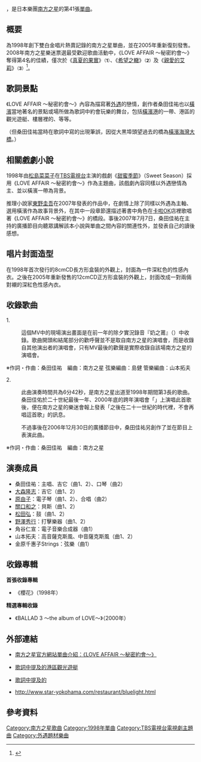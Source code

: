 {{Infobox Single 
| Name        = LOVE AFFAIR ～秘密約會～<br />{{lang|ja|LOVE AFFAIR ～秘密のデート〜}} 
| Cover       = LOVE AFFAIR SecretDate(Southern All Stars).jpg
| Artist      = [[南方之星|南方之星]] 
| Album       = [[櫻花_（南方之星專輯）|櫻花]]
| Released    = 1998年2月11日
| Format      = 8cm[[CD|CD]]（1998）<br/>7英吋[[黑膠|黑膠]]（1998）<br/>12cmCD（2005）
| Recorded    = {{lang|ja|猫に小判STUDIO}}<br />[[Victor_TAISHITA|Victor TAISHITA]] 
| Genre       = [[J-POP|J-POP]]、[[搖滾樂|搖滾]]
| Length      = 12分7秒
| Label       = Victor TAISHITA
| Writer      = [[桑田佳祐|桑田佳祐]]
| Producer    = 南方之星
| Certification   = *雙白金唱片（日本唱片協會）
| Chart position  = *當週最高排行第4名 （[[Oricon公信榜|Oricon]]）<ref>{{Cite web |url= http://www.musictvprogram.com/corner-ranking-1998-2-23.html |title= 1998年2月23日日本單曲銷售排行前10名 |author= MusicTVProgram |date=  |publisher=  |language= ja |accessdate= 2011-06-21 |quote=  |archive-date= 2016-03-04 |archive-url= https://web.archive.org/web/20160304202354/http://www.musictvprogram.com/corner-ranking-1998-2-23.html |dead-url= no }}</ref>
*當週最高排行第4名 （[[COUNT_DOWN_TV|CD TV]]）
| Last single  = [[BLUE_HEAVEN|BLUE HEAVEN]] <br />（1997年）
| This single  = '''LOVE AFFAIR ～秘密約會～''' <br />（1998年）
| Next single  = [[PARADISE_（南方之星單曲）|PARADISE]] <br />（1998年）
}}
{{Sound sample box align right|音樂範例：}}
{{Listen
 |filename = LOVE AFFAIR SecretDate(Southern All Stars).ogg
 |title = 《LOVE AFFAIR ～秘密約會～》
 |description= 南方之星1998年單曲《LOVE AFFAIR ～秘密約會～》音訊範例
}}
{{sample box end}}
{{nihongo|《'''LOVE AFFAIR ～秘密約會～'''》|LOVE AFFAIR ～秘密のデート〜}}，是日本樂團[[南方之星|南方之星]]的第41張[[單曲|單曲]]。

== 概要 ==
為1998年創下雙白金唱片熱賣記錄的南方之星單曲，並在2005年重新復刻發售。2008年南方之星樂迷票選最受歡迎歌曲活動中，《LOVE AFFAIR ～秘密約會～》奪得第4名的佳績，僅次於《[[真夏的果實|真夏的果實]]》<small>（'''1'''）</small>、《[[希望之轍|希望之轍]]》<small>（'''2'''）</small>及《[[親愛的艾莉|親愛的艾莉]]》<small>（'''3'''）</small><ref>{{Cite web |url= http://www.sas-fan.net/30thlive/setlist/index.html |script-title= ja:真夏の大感謝祭 |author= sas-fan |date= 2008-08-24 |publisher=  |language= ja |accessdate= 2011-06-21 |quote=  |archive-date= 2016-09-14 |archive-url= https://web.archive.org/web/20160914090141/https://www.sas-fan.net/30thlive/setlist/index.html |dead-url= no }}</ref>。

== 歌詞景點 ==
《LOVE AFFAIR ～秘密約會～》內容為描寫著[[外遇|外遇]]的戀情，創作者桑田佳祐也以[[橫濱|橫濱]]當地著名的景點或場所做為歌詞中約會玩樂的舞台，包括[[橫濱港|橫濱港]]的{{nihongo|『大黒埠頭』|大黒ふ頭}}一帶、港區的觀光遊艇{{nihongo|『Mary Rouge』|マリーンルージュ}}、{{nihongo|「新格蘭旅館」|ホテルニューグランド}}樓層裡的{{nihongo|『海衛酒吧』|バーシーガーディアン}}、{{nihongo|『藍燈酒吧』|ブルーライトバー}}等等。

（但桑田佳祐當時在歌詞中寫的{{nihongo|「在大黑部頭觀賞『彩虹』（[[彩虹大橋|彩虹大橋]]）」|大黒ふ頭で虹を見て}}出現筆誤，因從大黒埠頭望過去的橋為[[橫濱海灣大橋|橫濱海灣大橋]]。）

== 相關戲劇小說 ==
1998年由[[松島菜菜子|松島菜菜子]]在[[TBS電視台|TBS電視台]]主演的戲劇《[[甜蜜季節|甜蜜季節]]》（Sweet Season）採用《LOVE AFFAIR ～秘密約會～》作為主題曲，該戲劇內容同樣以外遇戀情為主、並以橫濱一帶為背景。

推理小說家[[東野圭吾|東野圭吾]]在2007年發表的作品{{nihongo|《[[黎明破曉的街道|黎明破曉的街道]]》|夜明けの街で}}中，在劇情上除了同樣以外遇為主軸、選用橫濱作為故事背景外，在其中一段章節還描述著書中角色在[[卡啦OK|卡啦OK]]店裡歌唱著《LOVE AFFAIR ～秘密約會～》的橋段。事後2007年7月7日，桑田佳祐在主持的廣播節目{{lang|ja|《桑田佳祐のやさしい夜遊び》}}向聽眾講解該本小說與單曲之間內容的關連性外，並發表自己的讀後感想。

== 唱片封面造型 ==
在1998年首次發行的8cmCD長方形盒裝的外觀上，封面為一件深紅色的性感內衣。之後在2005年重新發售的12cmCD正方形盒裝的外觀上，封面改成一對兩倆對襯的深紅色性感內衣。

== 收錄歌曲 ==
1.{{nihongo|'''LOVE AFFAIR ～秘密約會～'''|LOVE AFFAIR ～秘密のデート〜}}
: 這個MV中的現場演出畫面是在前一年的除夕實況錄音『奶之莆』（{{lang|ja|おっぱいなんてプー}}）中收錄。歌曲開頭和結尾部分的歡呼聲並不是取自南方之星的演唱會，而是收錄自其他演出者的演唱會，只有MV最後的歡聲是實際收錄自該場南方之星的演唱會。

※作詞・作曲：桑田佳祐　編曲：南方之星 弦樂編曲：島健 管樂編曲：山本拓夫

2.{{nihongo|'''我的世紀末診療記錄'''|私の世紀末カルテ}}
:此曲演奏時間共為6分42秒，是南方之星出道至1998年期間第3長的歌曲。桑田佳佑於二十世紀最後一年、2000年底的跨年演唱會「{{lang|ja|ゴン太君のつどい}}」上演唱此首歌後，便在南方之星的樂迷會報上發表「之後在二十一世紀的時代裡，不會再唱這首歌」的訊息。

:不過事後在2006年12月30日的廣播節目{{lang|ja|《桑田佳祐のやさしい夜遊び》}}中，桑田佳祐另創作了{{nihongo|《我的世紀末診療記錄 ～縮短版～》|私の世紀末カルテ ～短縮バージョン～}}並在節目上表演此曲。

※作詞・作曲：桑田佳祐　編曲：南方之星

== 演奏成員 ==
*桑田佳祐：主唱、吉它（曲1、2）、口琴（曲2）
*[[大森隆志|大森隆志]]：吉它（曲1、2）
*[[原由子|原由子]]：電子琴（曲1、2）、合唱（曲2）
*[[關口和之|關口和之]]：貝斯（曲1、2）
*[[松田弘|松田弘]]：鼓（曲1、2）
*[[野澤秀行|野澤秀行]]：打擊樂器（曲1、2）
*角谷仁宣：電子音樂合成器（曲1）
*山本拓夫：高音薩克斯風、中音薩克斯風（曲1、2）
*金原千惠子Strings：弦樂（曲1）

== 收錄專輯 ==
'''首張收錄專輯'''
*《櫻花》（1998年）

'''精選專輯收錄'''
*《BALLAD 3 ～the album of LOVE～》（2000年）

== 外部連結 ==
*{{ja}}[http://www.sas-fan.net/discography/items/VICL-36041.html 南方之星官方網站單曲介紹：《LOVE AFFAIR ～秘密約會～》] {{Wayback|url=http://www.sas-fan.net/discography/items/VICL-36041.html |date=20120419074653 }}
*{{ja}}[https://web.archive.org/web/20061206223508/http://www.yokohama-cruising.jp/ship/rouge.html 歌詞中提及的港區觀光遊艇{{nihongo|『Mary Rouge』|マリーンルージュ}}]
*{{ja}}[https://web.archive.org/web/20110528084634/http://www.hotel-newgrand.co.jp/restplan/seaguardian.html 歌詞中提及的{{nihongo|『海衛酒吧』|バーシーガーディアン}}]
*{{ja}}http://www.star-yokohama.com/restaurant/bluelight.html {{Wayback|url=http://www.star-yokohama.com/restaurant/bluelight.html |date=20170503070252 }}

== 參考資料 ==
{{reflist}}

{{Southern All Stars}}

[[Category:南方之星歌曲|Category:南方之星歌曲]]
[[Category:1998年單曲|Category:1998年單曲]]
[[Category:TBS電視台電視劇主題曲|Category:TBS電視台電視劇主題曲]]
[[Category:外遇題材樂曲|Category:外遇題材樂曲]]